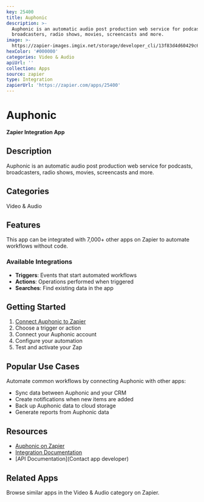 ```yaml
---
key: 25400
title: Auphonic
description: >-
  Auphonic is an automatic audio post production web service for podcasts,
  broadcasters, radio shows, movies, screencasts and more.
image: >-
  https://zapier-images.imgix.net/storage/developer_cli/13f83d4d60429c623c3251ca02f6a734.png?auto=format%2Ccompress&ixlib=python-3.0.0&q=50
hexColor: '#000000'
categories: Video & Audio
apiUrl: ''
collection: Apps
source: zapier
type: Integration
zapierUrl: 'https://zapier.com/apps/25400'
---
```

# Auphonic

**Zapier Integration App**

## Description

Auphonic is an automatic audio post production web service for podcasts, broadcasters, radio shows, movies, screencasts and more.

## Categories

Video & Audio

## Features

This app can be integrated with 7,000+ other apps on Zapier to automate workflows without code.

### Available Integrations

- **Triggers**: Events that start automated workflows
- **Actions**: Operations performed when triggered
- **Searches**: Find existing data in the app

## Getting Started

1. [Connect Auphonic to Zapier](https://zapier.com/apps/25400)
2. Choose a trigger or action
3. Connect your Auphonic account
4. Configure your automation
5. Test and activate your Zap

## Popular Use Cases

Automate common workflows by connecting Auphonic with other apps:

- Sync data between Auphonic and your CRM
- Create notifications when new items are added
- Back up Auphonic data to cloud storage
- Generate reports from Auphonic data

## Resources

- [Auphonic on Zapier](https://zapier.com/apps/25400)
- [Integration Documentation](https://zapier.com/apps/25400/integrations)
- [API Documentation](Contact app developer)

## Related Apps

Browse similar apps in the Video & Audio category on Zapier.
